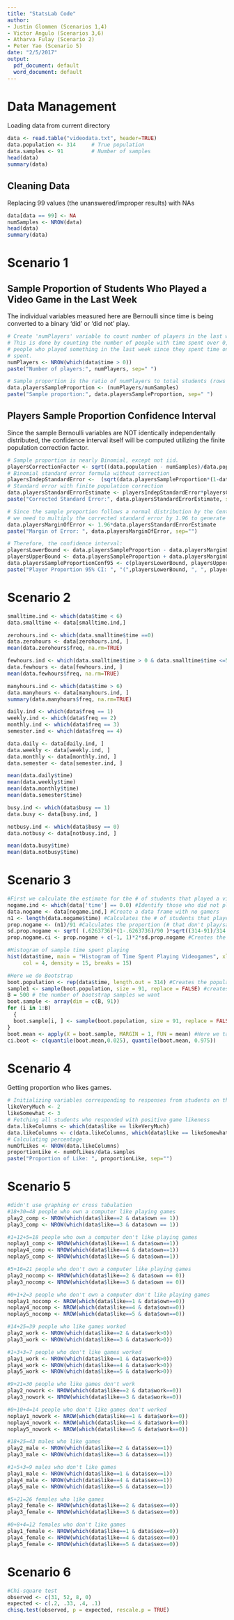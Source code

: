 ```yaml
---
title: "StatsLab Code"
author:
- Justin Glommen (Scenarios 1,4)
- Victor Angulo (Scenarios 3,6)
- Atharva Fulay (Scenario 2)
- Peter Yao (Scenario 5)
date: "2/5/2017"
output:
  pdf_document: default
  word_document: default
---
```


# Data Management
Loading data from current directory
```r
data <- read.table("videodata.txt", header=TRUE)
data.population <- 314     # True population
data.samples <- 91         # Number of samples
head(data)
summary(data)
```


## Cleaning Data
Replacing 99 values (the unanswered/improper results) with NAs
```r
data[data == 99] <- NA
numSamples <- NROW(data)
head(data)
summary(data)
```



# Scenario 1

## Sample Proportion of Students Who Played a Video Game in the Last Week
The individual variables measured here are Bernoulli since time is being converted to a binary 'did' or 'did not' play.
```r
# Create 'numPlayers' variable to count number of players in the last week.
# This is done by counting the number of people with time spent over 0, which represents the
# people who played something in the last week since they spent time on it. 0 indicates no time 
# spent.
numPlayers <- NROW(which(data$time > 0))
paste("Number of players:", numPlayers, sep=" ")

# Sample proportion is the ratio of numPlayers to total students (rows in data)
data.playersSampleProportion <- (numPlayers/numSamples)
paste("Sample proportion:", data.playersSampleProportion, sep=" ")

```


## Players Sample Proportion Confidence Interval
Since the sample Bernoulli variables are NOT identically independentally distributed, the confidence interval itself will be computed utilizing the finite population correction factor.
```r
# Sample proportion is nearly Binomial, except not iid.
playersCorrectionFactor <- sqrt((data.population - numSamples)/data.population)
# Binomial standard error formula without correction
playersIndepStandardError <-  (sqrt(data.playersSampleProportion*(1-data.playersSampleProportion))/sqrt(numSamples - 1))
# Standard error with finite population correction
data.playersStandardErrorEstimate <- playersIndepStandardError*playersCorrectionFactor
paste("Corrected Standard Error:", data.playersStandardErrorEstimate, sep=" ")

# Since the sample proportion follows a normal distribution by the Central Limit Theorem,
# we need to multiply the corrected standard error by 1.96 to generate the interval.
data.playersMarginOfError <- 1.96*data.playersStandardErrorEstimate
paste("Margin of Error: ", data.playersMarginOfError, sep="")

# Therefore, the confidence interval:
playersLowerBound <- data.playersSampleProportion - data.playersMarginOfError
playersUpperBound <- data.playersSampleProportion + data.playersMarginOfError
data.playersSampleProportionConf95 <- c(playersLowerBound, playersUpperBound)
paste("Player Proportion 95% CI: ", "(",playersLowerBound, ", ", playersUpperBound,")", sep="")
```


# Scenario 2
```r
smalltime.ind <- which(data$time < 6)
data.smalltime <- data[smalltime.ind,]

zerohours.ind <- which(data.smalltime$time ==0)
data.zerohours <- data[zerohours.ind, ]
mean(data.zerohours$freq, na.rm=TRUE)

fewhours.ind <- which(data.smalltime$time > 0 & data.smalltime$time <=5 )
data.fewhours <- data[fewhours.ind, ]
mean(data.fewhours$freq, na.rm=TRUE)

manyhours.ind <- which(data$time > 6)
data.manyhours <- data[manyhours.ind, ]
summary(data.manyhours$freq, na.rm=TRUE)

daily.ind <- which(data$freq == 1)
weekly.ind <- which(data$freq == 2)
monthly.ind <- which(data$freq == 3)
semester.ind <- which(data$freq == 4)

data.daily <- data[daily.ind, ]
data.weekly <- data[weekly.ind, ]
data.monthly <- data[monthly.ind, ]
data.semester <- data[semester.ind, ]

mean(data.daily$time)
mean(data.weekly$time)
mean(data.monthly$time)
mean(data.semester$time)

busy.ind <- which(data$busy == 1)
data.busy <- data[busy.ind, ]

notbusy.ind <- which(data$busy == 0)
data.notbusy <- data[notbusy.ind, ]

mean(data.busy$time)
mean(data.notbusy$time)
```



# Scenario 3
```r
#First we calculate the estimate for the # of students that played a video game:
nogame.ind <- which(data['time'] == 0.0) #Identify those who did not play video games the week prior
data.nogame <- data[nogame.ind,] #Create a data frame with no gamers
n1 <- length(data.nogame$time) #Calculates the # of students that played video games
prop.nogame <- (n1)/91 #Calculates the proportion (# that don't play/sample size)
sd.prop.nogame <- sqrt( (.6263736)*(1-.6263736)/90 )*sqrt((314-91)/314 ) #Calculates the sd of those that don't game
prop.nogame.ci <- prop.nogame + c(-1, 1)*2*sd.prop.nogame #Creates the CI

#Histogram of sample time spent playing
hist(data$time, main = "Histogram of Time Spent Playing Videogames", xlab = "Amount of Hours", ylab = "Amount of Students", 
     col = 4, density = 15, breaks = 15)

#Here we do Bootstrap
boot.population <- rep(data$time, length.out = 314) #Creates the population
sample1 <- sample(boot.population, size = 91, replace = FALSE) #creates the sample populations
B = 500 # the number of bootstrap samples we want
boot.sample <- array(dim = c(B, 91))
for (i in 1:B)
  {
  boot.sample[i, ] <- sample(boot.population, size = 91, replace = FALSE)
}
boot.mean <- apply(X = boot.sample, MARGIN = 1, FUN = mean) #Here we take the sample mean of each sample
ci.boot <- c(quantile(boot.mean,0.025), quantile(boot.mean, 0.975))

```


# Scenario 4
Getting proportion who likes games.
```r
# Initializing variables corresponding to responses from students on the survey
likeVeryMuch <- 2
likeSomewhat <- 3
# Fetching all students who responded with positive game likeness
data.likeColumns <- which(data$like == likeVeryMuch) 
data.likeColumns <- c(data.likeColumns, which(data$like == likeSomewhat))
# Calculating percentage
numOfLikes <- NROW(data.likeColumns)
proportionLike <- numOfLikes/data.samples
paste("Proportion of Like: ", proportionLike, sep="")
```

# Scenario 5
```r
#didn't use graphing or cross tabulation
#18+30=48 people who own a computer like playing games
play2_comp <- NROW(which(data$like==2 & data$own == 1))
play3_comp <- NROW(which(data$like==3 & data$own == 1))

#1+12+5=18 people who own a computer don't like playing games
noplay1_comp <- NROW(which(data$like==1 & data$own==1))
noplay4_comp <- NROW(which(data$like==4 & data$own==1))
noplay5_comp <- NROW(which(data$like==5 & data$own==1))

#5+16=21 people who don't own a computer like playing games
play2_nocomp <- NROW(which(data$like==2 & data$own == 0))
play3_nocomp <- NROW(which(data$like==3 & data$own == 0))

#0+1+2=3 people who don't own a computer don't like playing games
noplay1_nocomp <- NROW(which(data$like==1 & data$own==0))
noplay4_nocomp <- NROW(which(data$like==4 & data$own==0))
noplay5_nocomp <- NROW(which(data$like==5 & data$own==0))

#14+25=39 people who like games worked
play2_work <- NROW(which(data$like==2 & data$work>0))
play3_work <- NROW(which(data$like==3 & data$work>0))

#1+3+3=7 people who don't like games worked
play1_work <- NROW(which(data$like==1 & data$work>0))
play4_work <- NROW(which(data$like==4 & data$work>0))
play5_work <- NROW(which(data$like==5 & data$work>0))

#9+21=30 people who like games don't work
play2_nowork <- NROW(which(data$like==2 & data$work==0))
play3_nowork <- NROW(which(data$like==3 & data$work==0))

#0+10+4=14 people who don't like games don't worked
noplay1_nowork <- NROW(which(data$like==1 & data$work==0))
noplay4_nowork <- NROW(which(data$like==4 & data$work==0))
noplay5_nowork <- NROW(which(data$like==5 & data$work==0))

#18+25=43 males who like games
play2_male <- NROW(which(data$like==2 & data$sex==1))
play3_male <- NROW(which(data$like==3 & data$sex==1))

#1+5+3=9 males who don't like games
play1_male <- NROW(which(data$like==1 & data$sex==1))
play4_male <- NROW(which(data$like==4 & data$sex==1))
play5_male <- NROW(which(data$like==5 & data$sex==1))

#5+21=26 females who like games
play2_female <- NROW(which(data$like==2 & data$sex==0))
play3_female <- NROW(which(data$like==3 & data$sex==0))

#0+8+4=12 females who don't like games
play1_female <- NROW(which(data$like==1 & data$sex==0))
play4_female <- NROW(which(data$like==4 & data$sex==0))
play5_female <- NROW(which(data$like==5 & data$sex==0))
```

# Scenario 6
```r
#Chi-square test
observed <- c(31, 52, 8, 0)
expected <- c(.2, .33, .4, .1)
chisq.test(observed, p = expected, rescale.p = TRUE)
```
